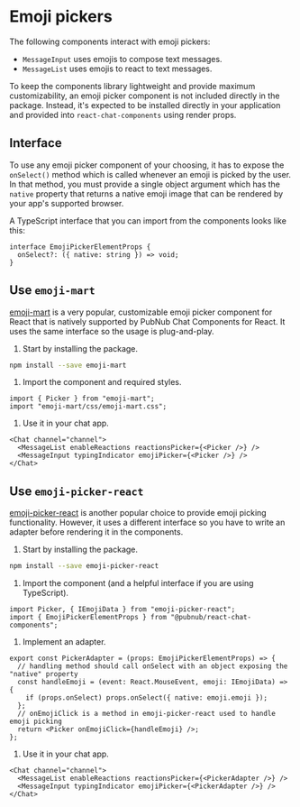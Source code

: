 
<Meta title="Introduction/Emoji Pickers" />

# Emoji pickers

The following components interact with emoji pickers:

* `MessageInput` uses emojis to compose text messages.
* `MessageList` uses emojis to react to text messages.

To keep the components library lightweight and provide maximum customizability, an emoji picker component is not included directly in the package. Instead, it's expected to be installed directly in your application and provided into `react-chat-components` using render props.

## Interface

To use any emoji picker component of your choosing, it has to expose the `onSelect()` method which is called whenever an emoji is picked by the user. In that method, you must provide a single object argument which has the `native` property that returns a native emoji image that can be rendered by your app's supported browser.

A TypeScript interface that you can import from the components looks like this:

```tsx
interface EmojiPickerElementProps {
  onSelect?: ({ native: string }) => void;
}
```

## Use `emoji-mart`

[emoji-mart](https://www.npmjs.com/package/emoji-mart) is a very popular, customizable emoji picker
component for React that is natively supported by PubNub Chat Components for React. It uses the same interface
so the usage is plug-and-play.

1. Start by installing the package.

  ```bash
  npm install --save emoji-mart
  ```

1. Import the component and required styles.

  ```tsx
  import { Picker } from "emoji-mart";
  import "emoji-mart/css/emoji-mart.css";
  ```

1. Use it in your chat app.

  ```tsx
  <Chat channel="channel">
    <MessageList enableReactions reactionsPicker={<Picker />} />
    <MessageInput typingIndicator emojiPicker={<Picker />} />
  </Chat>
  ```

## Use `emoji-picker-react`

[emoji-picker-react](https://www.npmjs.com/package/emoji-picker-react) is another popular choice to
provide emoji picking functionality. However, it uses a different interface so you have to write an
adapter before rendering it in the components.

1. Start by installing the package.

  ```bash
  npm install --save emoji-picker-react
  ```

1. Import the component (and a helpful interface if you are using TypeScript).

  ```tsx
  import Picker, { IEmojiData } from "emoji-picker-react";
  import { EmojiPickerElementProps } from "@pubnub/react-chat-components";
  ```

1. Implement an adapter.

  ```tsx
  export const PickerAdapter = (props: EmojiPickerElementProps) => {
    // handling method should call onSelect with an object exposing the "native" property
    const handleEmoji = (event: React.MouseEvent, emoji: IEmojiData) => {
      if (props.onSelect) props.onSelect({ native: emoji.emoji });
    };
    // onEmojiClick is a method in emoji-picker-react used to handle emoji picking
    return <Picker onEmojiClick={handleEmoji} />;
  };
  ```

1. Use it in your chat app.

  ```tsx
  <Chat channel="channel">
    <MessageList enableReactions reactionsPicker={<PickerAdapter />} />
    <MessageInput typingIndicator emojiPicker={<PickerAdapter />} />
  </Chat>
  ```
